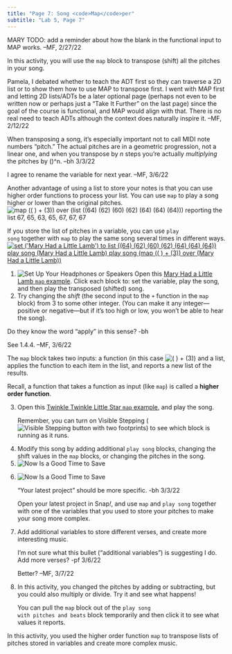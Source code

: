 ```yaml
---
title: "Page 7: Song <code>Map</code>per"
subtitle: "Lab 5, Page 7"
---
```


::: todo
MARY TODO: add a reminder about how the blank in the functional input to MAP works. --MF, 2/27/22
:::

::: learn
In this activity, you will use the <code>map</code> block to transpose (shift) all the pitches in your song.
:::

::: todo
<p>Pamela, I debated whether to teach the ADT first so they can traverse a 2D list or to show them how to use MAP to transpose first. I went with MAP first and letting 2D lists/ADTs be a later optional page (perhaps not even to be written now or perhaps just a "Take It Further" on the last page) since the goal of the course is functional, and MAP would align with that. There is no real need to teach ADTs although the context does naturally inspire it. --MF, 2/12/22</p>
:::

::: todo
<p>When transposing a song, it's especially important not to call MIDI note numbers "pitch." The actual pitches are in a geometric progression, not a linear one, and when you transpose by <i>n</i> steps you're actually <em>multiplying</em> the pitches by [(\sqrt[12]{2})\^n]{.katex}. --bh 3/3/22</p>

<p>I agree to rename the variable for next year. --MF, 3/6/22</p>
:::

<p>Another advantage of using a list to store your notes is that you can use higher order functions to process your list. You can use <code>map</code> to play a song higher or lower than the original pitches.<br /> <img src="/img/U2/lab01/map-plus-3-over-notes-list.png" title="map (( ) + (3)) over (list ((64) (62) (60) (62) (64) (64) (64))) reporting the list 67, 65, 63, 65, 67, 67, 67" alt="map (( ) + (3)) over (list ((64) (62) (60) (62) (64) (64) (64))) reporting the list 67, 65, 63, 65, 67, 67, 67" class="indent"/></p>

<p>If you store the list of pitches in a variable, you can use <code>play song</code> together with <code>map</code> to play the same song several times in different ways.<br /> <a class="js-run snap-project" href="/prog/U2/lab01/sample-song-player-mary-lamb-map.xml" title="Sample Song Player: Mary Had a Little Lamb MAP example - Snap! project" target="_blank"> <img src="/img/U2/lab01/mary-lamb-map-script.png" title="set (&apos;Mary Had a Little Lamb&apos;) to list ((64) (62) (60) (62) (64) (64) (64))
play song (Mary Had a Little Lamb)
play song (map (( ) + (3)) over (Mary Had a Little Lamb))" alt="set (&apos;Mary Had a Little Lamb&apos;) to list ((64) (62) (60) (62) (64) (64) (64))
play song (Mary Had a Little Lamb)
play song (map (( ) + (3)) over (Mary Had a Little Lamb))" class="indent"/> </a></p>

::: forYouToDo
<ol>

<li><img src="/img/icons/headphones-mini.png" title="Set Up Your Headphones or Speakers" alt="Set Up Your Headphones or Speakers" class="imageRight"/> Open this <a class="js-run snap-project" href="/prog/U2/lab01/sample-song-player-mary-lamb-map.xml" title="Sample Song Player: Mary Had a Little Lamb MAP example - Snap! project" target="_blank">Mary Had a Little Lamb <code>map</code> example</a>. Click each block to: set the variable, play the song, and then play the transposed (shifted) song.</li>

<li>Try changing the <em>shift</em> (the second input to the <code>+</code> function in the <code>map</code> block) from 3 to some other integer. (You can make it any integer---positive or negative---but if it's too high or low, you won't be able to hear the song).</li>

</ol>
:::

::: comment
Do they know the word "apply" in this sense? -bh

<p>See 1.4.4. --MF, 3/6/22</p>
:::

<p>The <code>map</code> block takes two inputs: a function (in this case <img src="/img/U2/lab01/plus-3.png" title="( ) + (3)" alt="( ) + (3)" class="inline nopadtb"/>) and a list, applies the function to each item in the list, and reports a new list of the results.</p>

::: vocabFullWidth
<p>Recall, a function that takes a function as input (like <code>map</code>) is called a <strong>higher order function</strong>.</p>
:::

::: forYouToDo
<ol start="3">

<li>Open this <a class="js-run snap-project" href="/prog/U2/lab01/sample-song-player-twinkle-twinkle-map.xml" title="Sample Song Player: Twinkle Twinkle Little Star MAP example - Snap! project" target="_blank">Twinkle Twinkle Little Star <code>map</code> example</a>, and play the song.<br /></li>

::: endnote
Remember, you can turn on Visible Stepping (<img src="/img/2-complexity/visible-stepping.png" title="Visible Stepping button with two footprints" alt="Visible Stepping button with two footprints" class="inline nopadtb"/>) to see which block is running as it runs.
:::

<li>Modify this song by adding additional <code>play song</code> blocks, changing the shift values in the <code>map</code> blocks, or changing the pitches in the song.</li>

<li><img src="/img/icons/save-now.png" title="Now Is a Good Time to Save" alt="Now Is a Good Time to Save" class="inline"/></li>

</ol>
:::

::: {.ifTime .show}
<ol start="6">

<li>

<img src="/img/icons/save-mini.png" title="Now Is a Good Time to Save" alt="Now Is a Good Time to Save" class="imageRight"/>

::: todo
"Your latest project" should be more specific. -bh 3/3/22
:::

Open your latest project in Snap<em>!</em>, and use <code>map</code> and <code>play song</code> together with one of the variables that you used to store your pitches to make your song more complex.

</li>

<li>Add additional variables to store different verses, and create more interesting music.</li>

::: todo
I'm not sure what this bullet ("additional variables") is suggesting I do. Add more verses? -pf 3/6/22

<p>Better? --MF, 3/7/22</p>
:::

<li>

In this activity, you changed the pitches by adding or subtracting, but you could also multiply or divide. Try it and see what happens!

::: endnote
You can pull the <code>map</code> block out of the <code>play song with pitches and beats</code> block temporarily and then click it to see what values it reports.
:::

</li>

</ol>
:::

::: learn
In this activity, you used the higher order function <code>map</code> to transpose lists of pitches stored in variables and create more complex music.
:::
